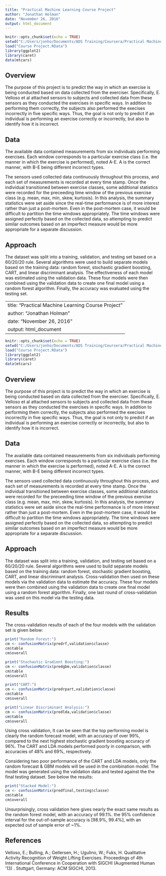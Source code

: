 ```yaml
---
title: "Practical Machine Learning Course Project"
author: "Jonathan Holman"
date: "November 26, 2016"
output: html_document
---
```


```r
knitr::opts_chunk$set(echo = TRUE)
setwd("C:/Users/jonho/Documents/ADS Training/Coursera/Practical Machine Learning")
load("Course Project.RData")
library(ggplot2)
library(caret)
data(mtcars)
```

## Overview

The purpose of this project is to predict the way in which an exercise is being conducted based on data collected from the exerciser.  Specifically, E. Velloso et al attached sensors to subjects and collected data from these sensors as they conducted the exercises in specific ways.  In addition to performing them correctly, the subjects also performed the execises incorrectly in five specific ways.  Thus, the goal is not only to predict if an individual is performing an exercise correctly or incorrectly, but also to identify how it is incorrect.

## Data

The available data contained measurements from six individuals performing exercises.  Each window corresponds to a particular exercise class (i.e. the manner in which the exercise is performed), noted A-E.  A is the correct manner, with B-E being different incorrect types.  

The sensors used collected data continuously throughout this process, and each set of measurements is recorded at every time stamp.  Once the individual transitioned between exercise classes, some additional statistics were recorded for the preceeding time window of the previous exercise class (e.g. mean, max, min, skew, kurtosis).  In this analysis, the summary statistics were set aside since the real-time performance is of more interest rather than just a post-mortem.  Even in the post-mortem case, it would be difficult to partition the time windows appropriately.  The time windows were assigned perfectly based on the collected data, so attempting to predict similar outcomes based on an imperfect measure would be more appropriate for a separate discussion.

## Approach

The dataset was split into a training, validation, and testing set based on a 60/20/20 rule.  Several algorithms were used to build separate models based on the training data: random forest, stochastic gradient boosting, CART, and linear discriminant analysis.  The effectiveness of each model was estimated using the validation data.  These four models were then combined using the validation data to create one final model using a random forest algorithm.  Finally, the accuracy was evaluated using the testing set.

---
title: "Practical Machine Learning Course Project"
author: "Jonathan Holman"
date: "November 26, 2016"
output: html_document
---

```r
knitr::opts_chunk$set(echo = TRUE)
setwd("C:/Users/jonho/Documents/ADS Training/Coursera/Practical Machine Learning")
load("Course Project.RData")
library(ggplot2)
library(caret)
data(mtcars)
```

## Overview

The purpose of this project is to predict the way in which an exercise is being conducted based on data collected from the exerciser.  Specifically, E. Velloso et al attached sensors to subjects and collected data from these sensors as they conducted the exercises in specific ways.  In addition to performing them correctly, the subjects also performed the execises incorrectly in five specific ways.  Thus, the goal is not only to predict if an individual is performing an exercise correctly or incorrectly, but also to identify how it is incorrect.

## Data

The available data contained measurements from six individuals performing exercises.  Each window corresponds to a particular exercise class (i.e. the manner in which the exercise is performed), noted A-E.  A is the correct manner, with B-E being different incorrect types.  

The sensors used collected data continuously throughout this process, and each set of measurements is recorded at every time stamp.  Once the individual transitioned between exercise classes, some additional statistics were recorded for the preceeding time window of the previous exercise class (e.g. mean, max, min, skew, kurtosis).  In this analysis, the summary statistics were set aside since the real-time performance is of more interest rather than just a post-mortem.  Even in the post-mortem case, it would be difficult to partition the time windows appropriately.  The time windows were assigned perfectly based on the collected data, so attempting to predict similar outcomes based on an imperfect measure would be more appropriate for a separate discussion.

## Approach

The dataset was split into a training, validation, and testing set based on a 60/20/20 rule.  Several algorithms were used to build separate models based on the training data: random forest, stochastic gradient boosting, CART, and linear discriminant analysis.  Cross-validation then used on these models via the validation data to estimate the accuracy.  These four models were then combined using the validation data to create one final model using a random forest algorithm.  Finally, one last round of cross-validation was used on this model via the testing data.

## Results

The cross-validation results of each of the four models with the validation set is given below:

```r
print("Random Forest:")
cm <- confusionMatrix(predrf,validation$classe)
cm$table
cm$overall

print("Stochastic Gradient Boosting:")
cm <- confusionMatrix(predgbm,validation$classe)
cm$table
cm$overall

print("CART:")
cm <- confusionMatrix(predrpart,validation$classe)
cm$table
cm$overall

print("Linear Discriminant Analysis:")
cm <- confusionMatrix(predlda,validation$classe)
cm$table
cm$overall

```

Using cross validation, It can be seen that the top performing model is clearly the random forecast model, with an accuracy of over 99%, compared to the next highest stochastic gradient boosting accuracy of 96%.  The CART and LDA models performed poorly in comparison, with accuracies of 48% and 69%, respectively.

Considering two poor performance of the CART and LDA models, only the random forecast & GBM models will be used in the combination model.  The model was generated using the validation data and tested against the the final testing dataset.  See below the results:


```r
print("Stacked Model:")
cm <- confusionMatrix(predfinal,testing$classe)
cm$table
cm$overall

```

Unsurprisingly, cross validation here gives nearly the exact same results as the random forest model, with an accuracy of 99.1%.  the 95% confidence interval for the out-of-sample accuracy is [98.9%, 99.4%], with an expected out of sample error of ~1%.

## References

Velloso, E.; Bulling, A.; Gellersen, H.; Ugulino, W.; Fuks, H. Qualitative Activity Recognition of Weight Lifting Exercises. Proceedings of 4th International Conference in Cooperation with SIGCHI (Augmented Human '13) . Stuttgart, Germany: ACM SIGCHI, 2013.
